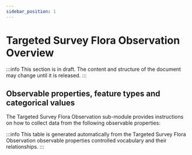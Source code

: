 ```yaml
---
sidebar_position: 1
---
```



# Targeted Survey Flora Observation Overview

:::info
This section is in draft. The content and structure of the document may change until it is released.
:::

## Observable properties, feature types and categorical values

The Targeted Survey Flora Observation sub-module provides instructions on how to collect data from the following observable properties:

<OverviewTable moduleOpCollectionUri="https://linked.data.gov.au/def/test/dawe-cv/9b5e04d5-182c-4644-8bba-4c8f6399b527" />

:::info
This table is generated automatically from the Targeted Survey Flora Observation observable properties controlled vocabulary and their relationships.
:::
